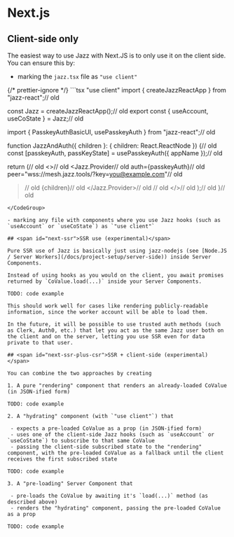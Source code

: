 
# Next.js

## <span id="next-csr">Client-side only</span>

The easiest way to use Jazz with Next.JS is to only use it on the client side. You can ensure this by:

- marking the `jazz.tsx` file as `"use client"`

<CodeGroup>
  {/* prettier-ignore */}
  ```tsx
  "use client"
  import { createJazzReactApp } from "jazz-react";// old

  const Jazz = createJazzReactApp();// old
  export const { useAccount, useCoState } = Jazz;// old

  import { PasskeyAuthBasicUI, usePasskeyAuth } from "jazz-react";// old

  function JazzAndAuth({ children }: { children: React.ReactNode }) {// old
  const [passkeyAuth, passKeyState] = usePasskeyAuth({ appName });// old

  return (// old
  <>// old
  <Jazz.Provider// old
  auth={passkeyAuth}// old
  peer="wss://mesh.jazz.tools/?key=you@example.com"// old
  >// old
  {children}// old
</Jazz.Provider>// old
<PasskeyAuthBasicUI state={passKeyState} />// old
</>// old
);// old
}// old
```
</CodeGroup>

- marking any file with components where you use Jazz hooks (such as `useAccount` or `useCoState`) as `"use client"`

## <span id="next-ssr">SSR use (experimental)</span>

Pure SSR use of Jazz is basically just using jazz-nodejs (see [Node.JS / Server Workers](/docs/project-setup/server-side)) inside Server Components.

Instead of using hooks as you would on the client, you await promises returned by `CoValue.load(...)` inside your Server Components.

TODO: code example

This should work well for cases like rendering publicly-readable information, since the worker account will be able to load them.

In the future, it will be possible to use trusted auth methods (such as Clerk, Auth0, etc.) that let you act as the same Jazz user both on the client and on the server, letting you use SSR even for data private to that user.

## <span id="next-ssr-plus-csr">SSR + client-side (experimental)</span>

You can combine the two approaches by creating

1. A pure "rendering" component that renders an already-loaded CoValue (in JSON-ified form)

TODO: code example

2. A "hydrating" component (with `"use client"`) that

 - expects a pre-loaded CoValue as a prop (in JSON-ified form)
 - uses one of the client-side Jazz hooks (such as `useAccount` or `useCoState`) to subscribe to that same CoValue
 - passing the client-side subscribed state to the "rendering" component, with the pre-loaded CoValue as a fallback until the client receives the first subscribed state

TODO: code example

3. A "pre-loading" Server Component that

 - pre-loads the CoValue by awaiting it's `load(...)` method (as described above)
 - renders the "hydrating" component, passing the pre-loaded CoValue as a prop

TODO: code example

